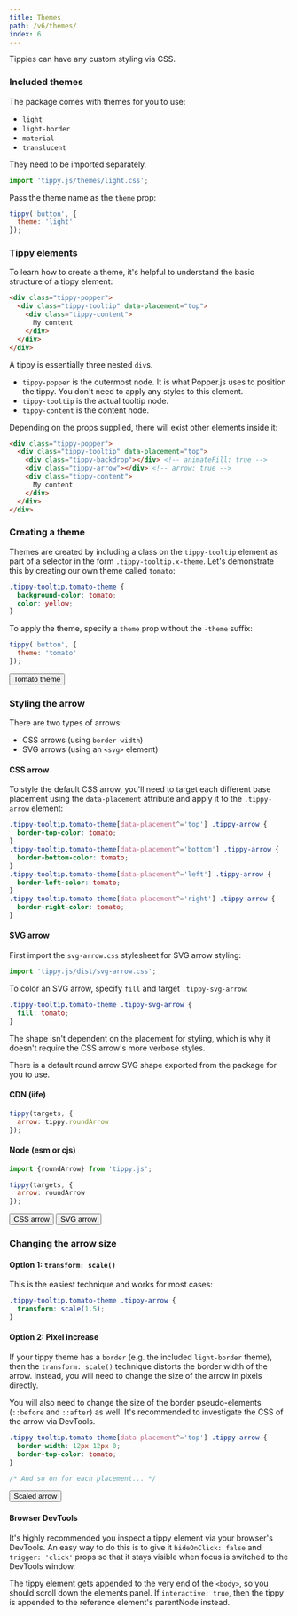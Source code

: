 ```yaml
---
title: Themes
path: /v6/themes/
index: 6
---
```


Tippies can have any custom styling via CSS.

### Included themes

The package comes with themes for you to use:

- `light`
- `light-border`
- `material`
- `translucent`

They need to be imported separately.

```js
import 'tippy.js/themes/light.css';
```

Pass the theme name as the `theme` prop:

```js
tippy('button', {
  theme: 'light'
});
```

### Tippy elements

To learn how to create a theme, it's helpful to understand the basic structure
of a tippy element:

<!-- prettier-ignore -->
```html
<div class="tippy-popper">
  <div class="tippy-tooltip" data-placement="top">
    <div class="tippy-content">
      My content
    </div>
  </div>
</div>
```

A tippy is essentially three nested `div`s.

- `tippy-popper` is the outermost node. It is what Popper.js uses to position
  the tippy. You don't need to apply any styles to this element.
- `tippy-tooltip` is the actual tooltip node.
- `tippy-content` is the content node.

Depending on the props supplied, there will exist other elements inside it:

<!-- prettier-ignore -->
```html
<div class="tippy-popper">
  <div class="tippy-tooltip" data-placement="top">
    <div class="tippy-backdrop"></div> <!-- animateFill: true -->
    <div class="tippy-arrow"></div> <!-- arrow: true -->
    <div class="tippy-content">
      My content
    </div>
  </div>
</div>
```

### Creating a theme

Themes are created by including a class on the `tippy-tooltip` element as part
of a selector in the form `.tippy-tooltip.x-theme`. Let's demonstrate this by
creating our own theme called `tomato`:

```css
.tippy-tooltip.tomato-theme {
  background-color: tomato;
  color: yellow;
}
```

To apply the theme, specify a `theme` prop without the `-theme` suffix:

```js
tippy('button', {
  theme: 'tomato'
});
```

<Demo>
  <Tippy theme="tomato">
    <Button>Tomato theme</Button>
  </Tippy>
</Demo>

### Styling the arrow

There are two types of arrows:

- CSS arrows (using `border-width`)
- SVG arrows (using an `<svg>` element)

#### CSS arrow

To style the default CSS arrow, you'll need to target each different base
placement using the `data-placement` attribute and apply it to the
`.tippy-arrow` element:

```css
.tippy-tooltip.tomato-theme[data-placement^='top'] .tippy-arrow {
  border-top-color: tomato;
}
.tippy-tooltip.tomato-theme[data-placement^='bottom'] .tippy-arrow {
  border-bottom-color: tomato;
}
.tippy-tooltip.tomato-theme[data-placement^='left'] .tippy-arrow {
  border-left-color: tomato;
}
.tippy-tooltip.tomato-theme[data-placement^='right'] .tippy-arrow {
  border-right-color: tomato;
}
```

#### SVG arrow

First import the `svg-arrow.css` stylesheet for SVG arrow styling:

```js
import 'tippy.js/dist/svg-arrow.css';
```

To color an SVG arrow, specify `fill` and target `.tippy-svg-arrow`:

<!-- prettier-ignore -->
```css
.tippy-tooltip.tomato-theme .tippy-svg-arrow {
  fill: tomato;
}
```

The shape isn't dependent on the placement for styling, which is why it doesn't
require the CSS arrow's more verbose styles.

There is a default round arrow SVG shape exported from the package for you to
use.

#### CDN (iife)

```js
tippy(targets, {
  arrow: tippy.roundArrow
});
```

#### Node (esm or cjs)

```js
import {roundArrow} from 'tippy.js';

tippy(targets, {
  arrow: roundArrow
});
```

<Demo>
  <Tippy theme="tomato">
    <Button>CSS arrow</Button>
  </Tippy>
  <Tippy theme="tomato" arrow="round">
    <Button>SVG arrow</Button>
  </Tippy>
</Demo>

### Changing the arrow size

#### Option 1: `transform: scale()`

This is the easiest technique and works for most cases:

```css
.tippy-tooltip.tomato-theme .tippy-arrow {
  transform: scale(1.5);
}
```

#### Option 2: Pixel increase

If your tippy theme has a `border` (e.g. the included `light-border` theme),
then the `transform: scale()` technique distorts the border width of the arrow.
Instead, you will need to change the size of the arrow in pixels directly.

You will also need to change the size of the border pseudo-elements (`::before`
and `::after`) as well. It's recommended to investigate the CSS of the arrow via
DevTools.

```css
.tippy-tooltip.tomato-theme[data-placement^='top'] .tippy-arrow {
  border-width: 12px 12px 0;
  border-top-color: tomato;
}

/* And so on for each placement... */
```

<Demo>
  <Tippy theme="tomato scaled-arrow" arrow>
    <Button>Scaled arrow</Button>
  </Tippy>
</Demo>

#### Browser DevTools

It's highly recommended you inspect a tippy element via your browser's DevTools.
An easy way to do this is to give it `hideOnClick: false` and `trigger: 'click'`
props so that it stays visible when focus is switched to the DevTools window.

The tippy element gets appended to the very end of the `<body>`, so you should
scroll down the elements panel. If `interactive: true`, then the tippy is
appended to the reference element's parentNode instead.

<Image name="browser-devtools-tippy-element.jpg" />
